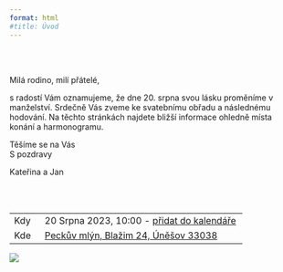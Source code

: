 ```yaml
---
format: html
#title: Úvod
---
```


<br></br>

Milá rodino, milí přátelé,

s radostí Vám oznamujeme, že dne 20. srpna svou lásku proměníme v manželství.
Srdečně Vás zveme ke svatebnímu obřadu a následnému hodování.
Na těchto stránkách najdete bližší informace ohledně místa konání a harmonogramu.

Těšíme se na Vás  
S pozdravy

Kateřina a Jan

<br></br>

|           |                                                                      |
|-----------|----------------------------------------------------------------------|
| Kdy       | 20 Srpna 2023, 10:00 - [přidat do kalendáře](http://www.google.com/calendar/event?action=TEMPLATE&dates=20230820T080000Z%2F20230821T060000Z&text=Svatba%20Ka%C4%8Dka%20%26%20Honza&location=Peck%C5%AFv%20ml%C3%BDn%20-%20ubytov%C3%A1n%C3%AD%20v%20soukrom%C3%AD%2C%20%C3%9An%C4%9B%C5%A1ov%2024%2C%20330%2038%20Bla%C5%BEim%2C%20%C4%8Cesko&details=)                                                |
| Kde       | [Peckův mlýn, Blažim 24, Úněšov 33038](https://mapy.cz/s/nedatolupo) |
[![](jak_k_nam.png)](https://mapy.cz/s/nedatolupo)


